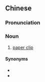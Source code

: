 {{also|回形针}}
==Chinese==
{{zh-forms|s=回形针}}

===Pronunciation===
{{zh-pron
|m=huíxíngzhēn
|c=wui4 jing4 zam1
|cat=n
}}

===Noun===
{{zh-noun}}

# [[paper clip]]

====Synonyms====
* {{zh-l|曲別針}}
* {{zh-l|紙夾}}